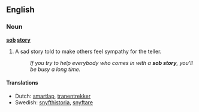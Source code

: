 ==English==

===Noun===
'''[[sob]] [[story]]'''

# {{idiom}} A sad story told to make others feel sympathy for the teller.
#: ''If you try to help everybody who comes in with a '''sob story''', you'll be busy a long time.''

====Translations====
* Dutch: [[smartlap]], [[tranentrekker]]
* Swedish: [[snyfthistoria]], [[snyftare]]